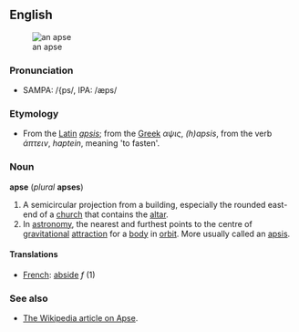 ==English==
[[Image:Apse.jpg|thumb|right|an apse]]
=== Pronunciation ===

* SAMPA: /{ps/, IPA: /&aelig;ps/

=== Etymology ===

* From the [[Latin]] ''[[apsis]]''; from the [[Greek]] ''&alpha;&psi;&iota;&sigmaf;'', ''(h)apsis'', from the verb ''&#940;&pi;&tau;&epsilon;&iota;&nu;'', ''haptein'', meaning 'to fasten'.

=== Noun ===

'''apse''' (''plural'' '''apses''')

# A semicircular projection from a building, especially the rounded east-end of a [[church]] that contains the [[altar]].
# In [[astronomy]], the nearest and furthest points to the centre of [[gravitational]] [[attraction]] for a [[body]] in [[orbit]]. More usually called an [[apsis]].

====Translations====

*[[French]]: [[abside]] ''f'' (1)

=== See also ===

* [[w:Apse|The Wikipedia article on Apse]].